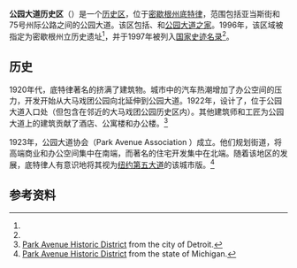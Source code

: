 {{Expand language|1=en|time=2020-08-13T07:51:52+00:00}}
{{Infobox NRHP
| name = 公园大道历史区<br>Park Avenue Historic District
| nrhp_type = hd
| nocat = yes
| image = ParkAvenueDistrictDetroit.jpg
| caption = 公园大道历史区，从75号州际公路向南看
| location = [[美国|美国]][[密歇根州|密歇根州]][[底特律|底特律]]
| coordinates = {{coord|42|20|15|N|83|3|13|W|display=inline,title}}
| area =
| architect =
| architecture = 早期商业，晚期维多利亚
| added = 1997年5月13日
| governing_body = Local
| refnum = 97000396<ref name="nris">{{cite web|url=https://catalog.archives.gov/OpaAPI/media/25340904/content/electronic-records/rg-079/NPS_MI/97000396.pdf|title=National Register of Historic Places Registration Form|language=en|date=1997-04-02|accessdate=2020-08-08|archive-date=2020-10-07|archive-url=https://web.archive.org/web/20201007172936/https://catalog.archives.gov/OpaAPI/media/25340904/content/electronic-records/rg-079/NPS_MI/97000396.pdf|dead-url=no}}</ref>
| designated_other1 = Michigan State Historic Site
| designated_other1_link = Michigan State Historic Preservation Office
| designated_other1_date = 1996年4月18日<ref name="state"/>
| designated_other1_num_position = bottom
}}
'''公园大道历史区'''（{{lang-en|Park Avenue Historic District}}）是一个[[美国历史区|历史区]]，位于[[密歇根州|密歇根州]][[底特律|底特律]]，范围包括亚当斯街和75号州际公路之间的公园大道。该区包括{{le|底特律女子城市俱乐部|Detroit Women's City Club|女子城市俱乐部}}、{{le|底特律大厦|Detroit Building}}和[[公园大道之家|公园大道之家]]。1996年，该区域被指定为密歇根州立历史遗址<ref name="state"/>，并于1997年被列入[[国家史迹名录|国家史迹名录]]<ref name="nris"/>。

==历史==
1920年代，底特律著名的{{le|大马戏团公园历史区|Grand Circus Park Historic District|大马戏团公园}}挤满了建筑物。城市中的汽车热潮增加了办公空间的压力，开发开始从大马戏团公园向北延伸到公园大道。1922年，{{le|阿尔伯特·卡恩|Albert Kahn (architect)}}设计了{{le|公园大道大厦|Park Avenue Building (Detroit, Michigan)}}，位于公园大道入口处（但包含在邻近的大马戏团公园历史区内）。其他建筑师和工匠为公园大道上的建筑贡献了酒店、公寓楼和办公楼。<ref name="city">[http://www.ci.detroit.mi.us/historic/districts/park_ave.pdf Park Avenue Historic District] {{Wayback|url=http://www.ci.detroit.mi.us/historic/districts/park_ave.pdf |date=20071011151649 }} from the city of Detroit.</ref>

1923年，公园大道协会（Park Avenue Association ）成立。他们规划街道，将高端商业和办公空间集中在南端，而著名的住宅开发集中在北端。随着该地区的发展，底特律人有意识地将其视为[[纽约|纽约]][[第五大道|第五大道]]的该城市版。<ref name="state">[http://www.mcgi.state.mi.us/hso/sites/12438.htm Park Avenue Historic District] {{Wayback|url=http://www.mcgi.state.mi.us/hso/sites/12438.htm |date=20110606141151 }} from the state of Michigan.</ref>

==参考资料==
{{reflist}}